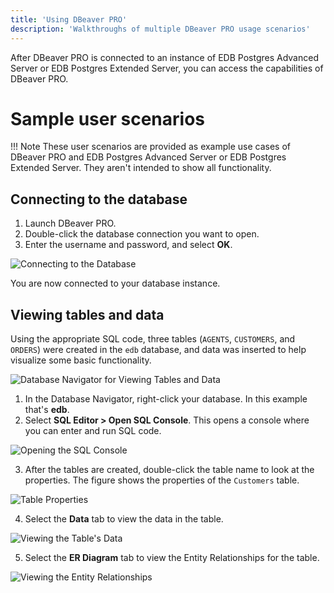 ```yaml
---
title: 'Using DBeaver PRO'
description: 'Walkthroughs of multiple DBeaver PRO usage scenarios'
---
```

After DBeaver PRO is connected to an instance of EDB Postgres Advanced Server or EDB Postgres Extended Server, you can access the capabilities of DBeaver PRO.


# Sample user scenarios

!!! Note
    These user scenarios are provided as example use cases of DBeaver PRO and EDB Postgres Advanced Server or EDB Postgres Extended Server. They aren't intended to show all functionality.

## Connecting to the database

1. Launch DBeaver PRO.
2. Double-click the database connection you want to open.
3. Enter the username and password, and select **OK**.

![Connecting to the Database](Images/DBNavigate.png)

  You are now connected to your database instance.

## Viewing tables and data

Using the appropriate SQL code, three tables (`AGENTS`, `CUSTOMERS`, and `ORDERS`) were created in the `edb` database, and data was inserted to help visualize some basic functionality.  

![Database Navigator for Viewing Tables and Data](Images/DBNavigate2.png)

1. In the Database Navigator, right-click your database. In this example that's **edb**.
2. Select **SQL Editor > Open SQL Console**. This opens a console where you can enter and run SQL code.

![Opening the SQL Console](Images/DBNavigate3.png)

3. After the tables are created, double-click the table name to look at the properties. The figure shows the properties of the `Customers` table. 

![Table Properties](Images/Console.png)

4. Select the **Data** tab to view the data in the table.

![Viewing the Table's Data](Images/Console2.png)

5. Select the **ER Diagram** tab to view the Entity Relationships for the table.

![Viewing the Entity Relationships](Images/Console3.png)

